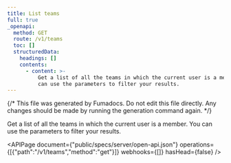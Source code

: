 ```yaml
---
title: List teams
full: true
_openapi:
  method: GET
  route: /v1/teams
  toc: []
  structuredData:
    headings: []
    contents:
      - content: >-
          Get a list of all the teams in which the current user is a member. You
          can use the parameters to filter your results.
---
```


{/* This file was generated by Fumadocs. Do not edit this file directly. Any changes should be made by running the generation command again. */}

Get a list of all the teams in which the current user is a member. You can use the parameters to filter your results.

<APIPage document={"public/specs/server/open-api.json"} operations={[{"path":"/v1/teams","method":"get"}]} webhooks={[]} hasHead={false} />